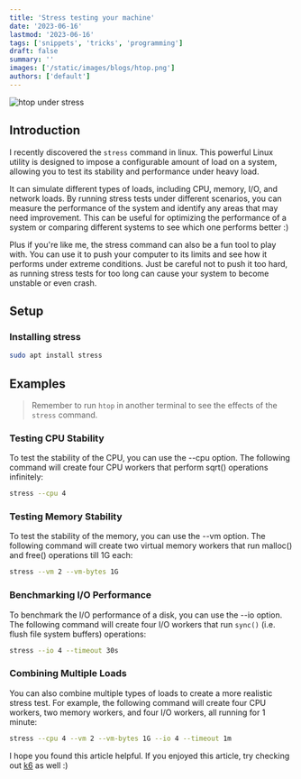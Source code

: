```yaml
---
title: 'Stress testing your machine'
date: '2023-06-16'
lastmod: '2023-06-16'
tags: ['snippets', 'tricks', 'programming']
draft: false
summary: ''
images: ['/static/images/blogs/htop.png']
authors: ['default']
---
```


![htop under stress](/static/images/blogs/stress-btop.png)

## Introduction

I recently discovered the `stress` command in linux. This powerful Linux utility is designed to impose a configurable amount of load on a system, allowing you to test its stability and performance under heavy load.

It can simulate different types of loads, including CPU, memory, I/O, and network loads. By running stress tests under different scenarios, you can measure the performance of the system and identify any areas that may need improvement. This can be useful for optimizing the performance of a system or comparing different systems to see which one performs better :)

Plus if you're like me, the stress command can also be a fun tool to play with. You can use it to push your computer to its limits and see how it performs under extreme conditions. Just be careful not to push it too hard, as running stress tests for too long can cause your system to become unstable or even crash.

## Setup

### Installing stress

```bash
sudo apt install stress
```

## Examples

> Remember to run `htop` in another terminal to see the effects of the `stress` command.

### Testing CPU Stability

To test the stability of the CPU, you can use the --cpu option. The following command will create four CPU workers that perform sqrt() operations infinitely:

```bash
stress --cpu 4
```

### Testing Memory Stability

To test the stability of the memory, you can use the --vm option. The following command will create two virtual memory workers that run malloc() and free() operations till 1G each:

```bash
stress --vm 2 --vm-bytes 1G
```

### Benchmarking I/O Performance

To benchmark the I/O performance of a disk, you can use the --io option. The following command will create four I/O workers that run `sync()` (i.e. flush file system buffers) operations:

```bash
stress --io 4 --timeout 30s
```

### Combining Multiple Loads

You can also combine multiple types of loads to create a more realistic stress test. For example, the following command will create four CPU workers, two memory workers, and four I/O workers, all running for 1 minute:

```bash
stress --cpu 4 --vm 2 --vm-bytes 1G --io 4 --timeout 1m
```

I hope you found this article helpful. If you enjoyed this article, try checking out [k6](https://k6.io/) as well :)
